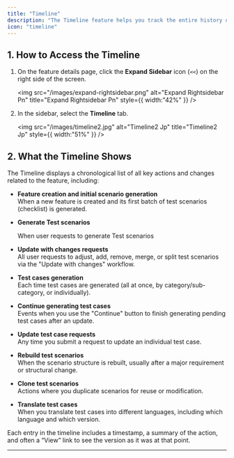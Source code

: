 ```yaml
---
title: "Timeline"
description: "The Timeline feature helps you track the entire history of updates and changes made to test cases and scenarios for any feature in TestGenAI."
icon: "timeline"
---
```


## 1. How to Access the Timeline

1. On the feature details page, click the **Expand Sidebar** icon (`<<`) on the right side of the screen.

   <img
     src="/images/expand-rightsidebar.png"
     alt="Expand Rightsidebar Pn"
     title="Expand Rightsidebar Pn"
     style={{ width:"42%" }}
   />
2. In the sidebar, select the **Timeline** tab.

   <img
     src="/images/timeline2.jpg"
     alt="Timeline2 Jp"
     title="Timeline2 Jp"
     style={{ width:"51%" }}
   />

## 2. What the Timeline Shows

The Timeline displays a chronological list of all key actions and changes related to the feature, including:

- **Feature creation and initial scenario generation**\
  When a new feature is created and its first batch of test scenarios (checklist) is generated.
- **Generate Test scenarios**

  When user requests to generate Test scenarios
- **Update with changes requests**\
  All user requests to adjust, add, remove, merge, or split test scenarios via the "Update with changes" workflow.
- **Test cases generation**\
  Each time test cases are generated (all at once, by category/sub-category, or individually).
- **Continue generating test cases**\
  Events when you use the "Continue" button to finish generating pending test cases after an update.
- **Update test case requests**\
  Any time you submit a request to update an individual test case.
- **Rebuild test scenarios**\
  When the scenario structure is rebuilt, usually after a major requirement or structural change.
- **Clone test scenarios**\
  Actions where you duplicate scenarios for reuse or modification.
- **Translate test cases**\
  When you translate test cases into different languages, including which language and which version.

Each entry in the timeline includes a timestamp, a summary of the action, and often a “View” link to see the version as it was at that point.

---
